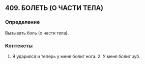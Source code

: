 ## 409. БОЛЕТЬ (О ЧАСТИ ТЕЛА)
### Определение
Вызывать боль (о части тела).

### Контексты
1. Я ударился и теперь у меня болит нога. 2. У меня болит зуб.


